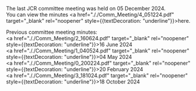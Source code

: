 
The last JCR committee meeting was held on 05 December 2024.  
You can view the minutes <a href="././Comm_Meeting/4_051224.pdf" target="_blank" rel="noopener" style={{textDecoration: "underline"}}>here</a>.

Previous committee meeting minutes:  
<a href="././Comm_Meeting/2_160624.pdf" target="_blank" rel="noopener" style={{textDecoration: "underline"}}>16 June 2024</a><br/>
<a href="././Comm_Meeting/1_040524.pdf" target="_blank" rel="noopener" style={{textDecoration: "underline"}}>04 May 2024</a><br/>
<a href="././Comm_Meeting/0_200224.pdf" target="_blank" rel="noopener" style={{textDecoration: "underline"}}>20 February 2024</a><br/>
<a href="././Comm_Meeting/3_181024.pdf" target="_blank" rel="noopener" style={{textDecoration: "underline"}}>18 October 2024</a>